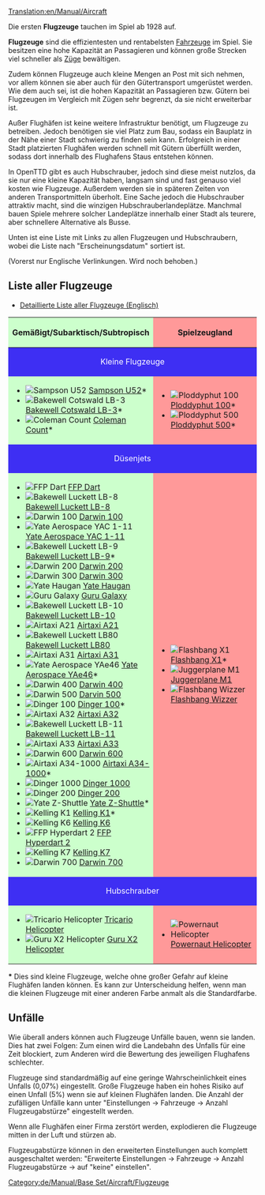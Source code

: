 [[Translation:en/Manual/Aircraft]]
{{de/Inhaltsverzeichnis}}

{{en/Todo|Es müssen aus der Tabelle der Flugzeuge noch einige Links übersetzt werden. Vorerst verlinkt auf englische Seiten.}}

Die ersten '''Flugzeuge''' tauchen im Spiel ab 1928 auf.

'''Flugzeuge''' sind die effizientesten und rentabelsten [[de/Fahrzeug|Fahrzeuge]] im Spiel. Sie besitzen eine hohe Kapazität an Passagieren und können große Strecken viel schneller als [[de/Manual/Züge|Züge]] bewältigen.

Zudem können Flugzeuge auch kleine Mengen an Post mit sich nehmen, vor allem können sie aber auch für den Gütertransport umgerüstet werden. Wie dem auch sei, ist die hohen Kapazität an Passagieren bzw. Gütern bei Flugzeugen im Vergleich mit Zügen sehr begrenzt, da sie nicht erweiterbar ist.

Außer Flughäfen ist keine weitere Infrastruktur benötigt, um Flugzeuge zu betreiben. Jedoch benötigen sie viel Platz zum Bau, sodass ein Bauplatz in der Nähe einer Stadt schwierig zu finden sein kann. Erfolgreich in einer Stadt platzierten Flughäfen werden schnell mit Gütern überfüllt werden, sodass dort innerhalb des Flughafens Staus entstehen können.

In OpenTTD gibt es auch Hubschrauber, jedoch sind diese meist nutzlos, da sie nur eine kleine Kapazität haben, langsam sind und fast genauso viel kosten wie Flugzeuge. Außerdem werden sie in späteren Zeiten von anderen Transportmitteln überholt. Eine Sache jedoch die Hubschrauber attraktiv macht, sind die winzigen Hubschrauberlandeplätze. Manchmal bauen Spiele mehrere solcher Landeplätze innerhalb einer Stadt als teurere, aber schnellere Alternative als Busse.

Unten ist eine Liste mit Links zu allen Flugzeugen und Hubschraubern, wobei die Liste nach "Erscheinungsdatum" sortiert ist.

(Vorerst nur Englische Verlinkungen. Wird noch behoben.)

==Liste aller Flugzeuge==
*[[en/Manual/Base Set/Aircraft/Air Comparison|Detaillierte Liste aller Flugzeuge (Englisch)]]

{|border="1" cellspacing="2" cellpadding="3" rules="all" style="margin:1em 1em 1em 0; border:solid 1px #AAAAAA;"
!width="50%" style="background: #ccffcc" | Gemäßigt/Subarktisch/Subtropisch
!width="50%" style="background: #ff9999" | Spielzeugland
|-
! colspan="2" style="background: #3e2ff3; color:white" align="center" | Kleine Flugzeuge
|-
| style="background: #ccffcc" |
*[[File:en/Manual/Base Set/Aircraft/JunkersJU52.png|Sampson U52]] [[de/Manual/Base Set/Aircraft/Sampson U52|Sampson U52]]*
*[[File:en/Manual/Base Set/Aircraft/DouglasDC-3Dakota.png|Bakewell Cotswald LB-3]] [[de/Manual/Base Set/Aircraft/Bakewell Cotswald LB-3|Bakewell Cotswald LB-3]]*
*[[File:en/Manual/Base Set/Aircraft/VickersViscount.png|Coleman Count]] [[de/Manual/Base Set/Aircraft/Coleman Count|Coleman Count]]*
| style="background: #ff9999" |
*[[File:en/Manual/Base Set/Aircraft/Ploddyphut100.png|Ploddyphut 100]] [[de/Manual/Base Set/Aircraft/Ploddyphut 100|Ploddyphut 100]]*
*[[File:en/Manual/Base Set/Aircraft/Ploddyphut500.png|Ploddyphut 500]][[de/Manual/Base Set/Aircraft/Ploddyphut 500|Ploddyphut 500]]*
|-
! colspan="2" style="background: #3e2ff3; color:white" align="center" | Düsenjets
|-
| style="background: #ccffcc" |
*[[File:en/Manual/Base Set/Aircraft/AërospatialeSE-310Caravelle.png|FFP Dart]] [[de/Manual/Base Set/Aircraft/FFP Dart|FFP Dart]]
*[[File:en/Manual/Base Set/Aircraft/McDonnellDouglasDC-8.png|Bakewell Luckett LB-8]] [[de/Manual/Base Set/Aircraft/Bakewell Luckett LB-8|Bakewell Luckett LB-8]]
*[[File:en/Manual/Base Set/Aircraft/Boeing727.png|Darwin 100]] [[de/Darwin 100|Darwin 100]]
*[[File:en/Manual/Base Set/Aircraft/BritishAerospaceBAC1-11.png|Yate Aerospace YAC 1-11]] [[de/Yate Aerospace YAC 1-11|Yate Aerospace YAC 1-11]]
*[[File:en/Manual/Base Set/Aircraft/McDonnellDouglasDC-9.png|Bakewell Luckett LB-9]] [[de/Bakewell Luckett LB-9|Bakewell Luckett LB-9]]*
*[[File:en/Manual/Base Set/Aircraft/Boeing737.png|Darwin 200]] [[de/Darwin 200|Darwin 200]]
*[[File:en/Manual/Base Set/Aircraft/Boeing747.png|Darwin 300]] [[de/Darwin 300|Darwin 300]]
*[[File:en/Manual/Base Set/Aircraft/BAC-AërospatialConcorde.png|Yate Haugan]] [[de/Yate Haugan|Yate Haugan]]
*[[File:en/Manual/Base Set/Aircraft/LockheedTristar.png|Guru Galaxy]] [[de/Guru Galaxy|Guru Galaxy]]
*[[File:en/Manual/Base Set/Aircraft/McDonnelDouglasDC-10.png|Bakewell Luckett LB-10]] [[de/Bakewell Luckett LB-10|Bakewell Luckett LB-10]]
*[[File:en/Manual/Base Set/Aircraft/AirbusA300.png|Airtaxi A21]] [[de/Airtaxi A21|Airtaxi A21]]
*[[File:en/Manual/Base Set/Aircraft/McDonnellDouglasMD80.png|Bakewell Luckett LB80]] [[de/Bakewell Luckett LB80|Bakewell Luckett LB80]]
*[[File:en/Manual/Base Set/Aircraft/AirbusA300.png|Airtaxi A31]] [[de/Airtaxi A31|Airtaxi A31]]
*[[File:en/Manual/Base Set/Aircraft/BritishAerospaceBAe46.png|Yate Aerospace YAe46]] [[de/Yate Aerospace YAe46|Yate Aerospace YAe46]]*
*[[File:en/Manual/Base Set/Aircraft/Boeing757.png|Darwin 400]] [[de/Darwin 400|Darwin 400]]
*[[File:en/Manual/Base Set/Aircraft/Boeing767.png|Darwin 500]] [[de/Darwin 500|Darvin 500]]
*[[File:en/Manual/Base Set/Aircraft/Fokker100.png|Dinger 100]] [[de/Dinger 100|Dinger 100]]*
*[[File:en/Manual/Base Set/Aircraft/AirbusA320.png|Airtaxi A32]] [[de/Airtaxi A32|Airtaxi A32]]
*[[File:en/Manual/Base Set/Aircraft/McDonnellDouglasMD-11.png|Bakewell Luckett LB-11]] [[de/Bakewell Luckett LB-11|Bakewell Luckett LB-11]]
*[[File:en/Manual/Base Set/Aircraft/AirbusA330.png|Airtaxi A33]] [[de/Airtaxi A33|Airtaxi A33]]
*[[File:en/Manual/Base Set/Aircraft/AirbusA330.png|Darwin 600]] [[de/Darwin 600|Darwin 600]]
*[[File:en/Manual/Base Set/Aircraft/AirTaxiA34-1000.png|Airtaxi A34-1000]] [[de/Airtaxi A34-1000|Airtaxi A34-1000]]*
*[[File:en/Manual/Base Set/Aircraft/Dinger1000.png|Dinger 1000]] [[de/Dinger 1000|Dinger 1000]]
*[[File:en/Manual/Base Set/Aircraft/Dinger200.png|Dinger 200]] [[de/Dinger 200|Dinger 200]]
*[[File:en/Manual/Base Set/Aircraft/YateZ-Shuttle.png|Yate Z-Shuttle]] [[de/Yate Z-Shuttle|Yate Z-Shuttle]]*
*[[File:en/Manual/Base Set/Aircraft/KellingK1.png|Kelling K1]] [[de/Kelling K1|Kelling K1]]*
*[[File:en/Manual/Base Set/Aircraft/KellingK6.png|Kelling K6]] [[de/Kelling K6|Kelling K6]]
*[[File:en/Manual/Base Set/Aircraft/FFPHyperdart2.png|FFP Hyperdart 2]] [[de/FFP Hyperdart 2|FFP Hyperdart 2]]
*[[File:en/Manual/Base Set/Aircraft/KellingK7.png|Kelling K7]] [[de/Kelling K7|Kelling K7]]
*[[File:en/Manual/Base Set/Aircraft/Darwin700.png|Darwin 700]] [[de/Darwin 700|Darwin 700]]
| style="background: #ff9999" |
*[[File:en/Manual/Base Set/Aircraft/Flashbang X1.png|Flashbang X1]] [[de/Flashbang X1|Flashbang X1]]*
*[[File:en/Manual/Base Set/Aircraft/JuggerplaneM1.png|Juggerplane M1]] [[de/Juggerplane M1|Juggerplane M1]]
*[[File:en/Manual/Base Set/Aircraft/Flashbangwizzer.png|Flashbang Wizzer]] [[de/Flashbang Wizzer|Flashbang Wizzer]]
|-
! colspan="2" style="background: #3e2ff3; color:white" align="center" | Hubschrauber
|-
| style="background: #ccffcc" |
*[[File:en/Manual/Base Set/Aircraft/SikorskyHelicopter.png|Tricario Helicopter]] [[de/Tricario Helicopter|Tricario Helicopter]]
*[[File:en/Manual/Base Set/Aircraft/GuruX2Helicopter.png|Guru X2 Helicopter]] [[de/Guru X2 Helicopter|Guru X2 Helicopter]]
| style="background: #ff9999" |
*[[File:en/Manual/Base Set/Aircraft/Powernauthelicopter.png|Powernaut Helicopter]] [[de/Powernaut Helicopter|Powernaut Helicopter]]
|}

'''*''' Dies sind kleine Flugzeuge, welche ohne großer Gefahr auf kleine Flughäfen landen können. Es kann zur Unterscheidung helfen, wenn man die kleinen Flugzeuge mit einer anderen Farbe anmalt als die Standardfarbe.

==Unfälle==
Wie überall anders können auch Flugzeuge Unfälle bauen, wenn sie landen. Dies hat zwei Folgen: Zum einen wird die Landebahn des Unfalls für eine Zeit blockiert, zum Anderen wird die Bewertung des jeweiligen Flughafens schlechter.

Flugzeuge sind standardmäßig auf eine geringe Wahrscheinlichkeit eines Unfalls (0,07%) eingestellt. Große Flugzeuge haben ein hohes Risiko auf einen Unfall (5%) wenn sie auf kleinen Flughäfen landen. Die Anzahl der zufälligen Unfälle kann unter "Einstellungen -> Fahrzeuge -> Anzahl Flugzeugabstürze" eingestellt werden.

Wenn alle Flughäfen einer Firma zerstört werden, explodieren die Flugzeuge mitten in der Luft und stürzen ab.

Flugzeugabstürze können in den erweiterten Einstellungen auch komplett ausgeschaltet werden: "Erweiterte Einstellungen -> Fahrzeuge -> Anzahl Flugzeugabstürze -> auf "keine" einstellen".

[[Category:de/Manual/Base Set/Aircraft/Flugzeuge]]